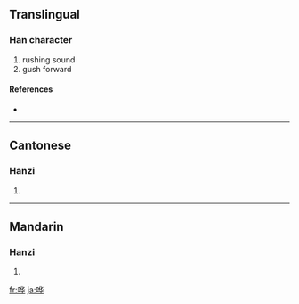{{see|嘩}}
==Translingual==

===Han character===
{{Han char|rn=30|rad=口|as=06|sn=9|four=|canj=口人心十 (ROPJ)}}

# rushing sound
# gush forward

====References====
* {{Han ref|kx=0189.271|hdz=10618.050|uh=54D7|ud=21719}}

----

==Cantonese==

===Hanzi===
{{yue-hanzi|jyut=|y=wa1, wa4}}

# {{defn|Cantonese}}

----

==Mandarin==

===Hanzi===
{{cmn-hanzi|tra=嘩|pin=[[huā]] ([[hua1]]), [[huá]] ([[hua2]])|wg=hua<sup>1</sup>, hua<sup>2</sup>}}

# {{defn|Mandarin}}

[[fr:哗]]
[[ja:哗]]